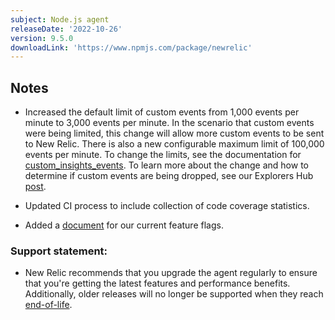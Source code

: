 ```yaml
---
subject: Node.js agent
releaseDate: '2022-10-26'
version: 9.5.0
downloadLink: 'https://www.npmjs.com/package/newrelic'
---
```


## Notes

* Increased the default limit of custom events from 1,000 events per minute to 3,000 events per minute. In the scenario that custom events were being limited, this change will allow more custom events to be sent to New Relic. There is also a new configurable maximum limit of 100,000 events per minute. To change the limits, see the documentation for [custom_insights_events](https://docs.newrelic.com/docs/apm/agents/nodejs-agent/installation-configuration/nodejs-agent-configuration#custom_events_max_samples_stored). To learn more about the change and how to determine if custom events are being dropped, see our Explorers Hub [post](https://discuss.newrelic.com/t/send-more-custom-events-with-the-latest-apm-agents/190497).

* Updated CI process to include collection of code coverage statistics.

* Added a [document](./documentation/feature-flags.md) for our current feature flags.


### Support statement:

* New Relic recommends that you upgrade the agent regularly to ensure that you're getting the latest features and performance benefits. Additionally, older releases will no longer be supported when they reach [end-of-life](/docs/using-new-relic/cross-product-functions/install-configure/notification-changes-new-relic-saas-features-distributed-software).